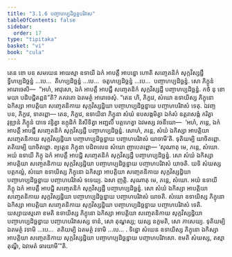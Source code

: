 ```yaml
---
title: "3.1.6 បញ្ចាហប្បដិច្ឆន្នបរិវាស"
tableOfContents: false
sidebar:
  order: 17
type: "tipitaka"
basket: "vi"
book: "cula"
---
```



<DynamicBreadcrumb />

<Division number="108" book="cula">

<Paragraph number="532" book="cula">
តេន ខោ បន សមយេន អាយស្មា ឧទាយី ឯកំ អាបត្តឹ អាបន្នោ ហោតិ សញ្ចេតនិកំ សុក្កវិស្សដ្ឋឹ ទ្វីហប្បដិច្ឆន្នំ …បេ…  តីហប្បដិច្ឆន្នំ …បេ…  ចតូហប្បដិច្ឆន្នំ …បេ…  បញ្ចាហប្បដិច្ឆន្នំ. សោ ភិក្ខូនំ អារោចេសិ—  “អហំ, អាវុសោ, ឯកំ អាបត្តឹ អាបជ្ជឹ សញ្ចេតនិកំ សុក្កវិស្សដ្ឋឹ បញ្ចាហប្បដិច្ឆន្នំ. កថំ នុ ខោ មយា បដិបជ្ជិតព្ពន៑”តិ? ភគវតោ ឯតមត្ថំ អារោចេសុំ. “តេន ហិ, ភិក្ខវេ, សំឃោ ឧទាយិស្ស ភិក្ខុនោ ឯកិស្សា អាបត្តិយា សញ្ចេតនិកាយ សុក្កវិស្សដ្ឋិយា បញ្ចាហប្បដិច្ឆន្នាយ បញ្ចាហបរិវាសំ ទេតុ. ឯវញ្ច បន, ភិក្ខវេ, ទាតព្ពោ—
</Paragraph>

<Paragraph number="533" book="cula">
តេន, ភិក្ខវេ, ឧទាយិនា ភិក្ខុនា សំឃំ ឧបសង្កមិត្វា ឯកំសំ ឧត្តរាសង្គំ ករិត្វា វុឌ្ឍានំ ភិក្ខូនំ បាទេ វន្ទិត្វា ឧក្កុដិកំ និសីទិត្វា អញ្ជលឹ បគ្គហេត្វា ឯវមស្ស វចនីយោ—  ‘អហំ, ភន្តេ, ឯកំ អាបត្តឹ អាបជ្ជឹ សញ្ចេតនិកំ សុក្កវិស្សដ្ឋឹ បញ្ចាហប្បដិច្ឆន្នំ. សោហំ, ភន្តេ, សំឃំ ឯកិស្សា អាបត្តិយា សញ្ចេតនិកាយ សុក្កវិស្សដ្ឋិយា បញ្ចាហប្បដិច្ឆន្នាយ បញ្ចាហបរិវាសំ យាចាមី’តិ. ទុតិយម្បិ យាចិតព្ពោ. តតិយម្បិ យាចិតព្ពោ. ព្យត្តេន ភិក្ខុនា បដិពលេន សំឃោ ញាបេតព្ពោ—
</Paragraph>

</Division>
<Division number="109" book="cula">

<Paragraph number="534" book="cula">
‘សុណាតុ មេ, ភន្តេ, សំឃោ. អយំ ឧទាយី ភិក្ខុ ឯកំ អាបត្តឹ អាបជ្ជិ សញ្ចេតនិកំ សុក្កវិស្សដ្ឋឹ បញ្ចាហប្បដិច្ឆន្នំ. សោ សំឃំ ឯកិស្សា អាបត្តិយា សញ្ចេតនិកាយ សុក្កវិស្សដ្ឋិយា បញ្ចាហប្បដិច្ឆន្នាយ បញ្ចាហបរិវាសំ យាចតិ. យទិ សំឃស្ស បត្តកល្លំ, សំឃោ ឧទាយិស្ស ភិក្ខុនោ ឯកិស្សា អាបត្តិយា សញ្ចេតនិកាយ សុក្កវិស្សដ្ឋិយា បញ្ចាហប្បដិច្ឆន្នាយ បញ្ចាហបរិវាសំ ទទេយ្យ. ឯសា ញត្តិ.
</Paragraph>

<Paragraph number="535" book="cula">
សុណាតុ មេ, ភន្តេ, សំឃោ. អយំ ឧទាយី ភិក្ខុ ឯកំ អាបត្តឹ អាបជ្ជិ សញ្ចេតនិកំ សុក្កវិស្សដ្ឋឹ បញ្ចាហប្បដិច្ឆន្នំ. សោ សំឃំ ឯកិស្សា អាបត្តិយា សញ្ចេតនិកាយ សុក្កវិស្សដ្ឋិយា បញ្ចាហប្បដិច្ឆន្នាយ បញ្ចាហបរិវាសំ យាចតិ. សំឃោ ឧទាយិស្ស ភិក្ខុនោ ឯកិស្សា អាបត្តិយា សញ្ចេតនិកាយ សុក្កវិស្សដ្ឋិយា បញ្ចាហប្បដិច្ឆន្នាយ បញ្ចាហបរិវាសំ ទេតិ. យស្សាយស្មតោ ខមតិ ឧទាយិស្ស ភិក្ខុនោ ឯកិស្សា អាបត្តិយា សញ្ចេតនិកាយ សុក្កវិស្សដ្ឋិយា បញ្ចាហប្បដិច្ឆន្នាយ បញ្ចាហបរិវាសស្ស ទានំ, សោ តុណ្ហស្ស; យស្ស នក្ខមតិ, សោ ភាសេយ្យ.
</Paragraph>

<Paragraph number="536" book="cula">
ទុតិយម្បិ ឯតមត្ថំ វទាមិ …បេ…  តតិយម្បិ ឯតមត្ថំ វទាមិ …បេ… .
</Paragraph>

<Paragraph number="537" book="cula">
ទិន្នោ សំឃេន ឧទាយិស្ស ភិក្ខុនោ ឯកិស្សា អាបត្តិយា សញ្ចេតនិកាយ សុក្កវិស្សដ្ឋិយា បញ្ចាហប្បដិច្ឆន្នាយ បញ្ចាហបរិវាសោ. ខមតិ សំឃស្ស, តស្មា តុណ្ហី, ឯវមេតំ ធារយាមី’”តិ.
</Paragraph>
</Division>